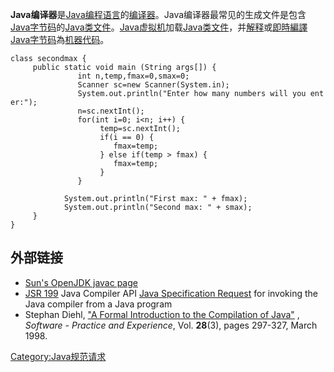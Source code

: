 {{noteTA|
G1=IT}}
'''Java编译器'''是[[Java编程语言|Java编程语言]]的[[编译器|编译器]]。Java编译器最常见的生成文件是包含[[Java字节码|Java字节码]]的[[Java类文件|Java类文件]]。[[Java虚拟机|Java虚拟机]]加载[[Java类文件|Java类文件]]，并[[直譯器|解释]]或[[即時編譯|即時編譯]][[Java字节码|Java字节码]]為[[机器代码|机器代码]]。

 class secondmax {
      public static void main (String args[]) {
                int n,temp,fmax=0,smax=0;
                Scanner sc=new Scanner(System.in);
                System.out.println("Enter how many numbers will you enter:");
                n=sc.nextInt();
                for(int i=0; i<n; i++) {
                     temp=sc.nextInt();
                     if(i == 0) {
                        fmax=temp;
                     } else if(temp > fmax) {
                        fmax=temp;
                     }
                }
             
             System.out.println("First max: " + fmax);  
             System.out.println("Second max: " + smax);  
      }           
 }
== 外部链接 ==

* [http://openjdk.java.net/groups/compiler/ Sun's OpenJDK javac page] {{Wayback|url=http://openjdk.java.net/groups/compiler/ |date=20120101125356 }}
* [http://www.jcp.org/en/jsr/detail?id=199 JSR 199] {{Wayback|url=http://www.jcp.org/en/jsr/detail?id=199 |date=20111104123005 }} Java Compiler API [[JCP|Java Specification Request]] for invoking the Java compiler from a Java program
* Stephan Diehl, [http://people.cis.ksu.edu/~hatcliff/605/XC/java-comp.pdf.gz "A Formal Introduction to the Compilation of Java"] {{Wayback|url=http://people.cis.ksu.edu/~hatcliff/605/XC/java-comp.pdf.gz |date=20130525154441 }}, ''Software - Practice and Experience'', Vol. '''28'''(3), pages 297-327, March 1998.

[[Category:Java规范请求|Category:Java规范请求]]